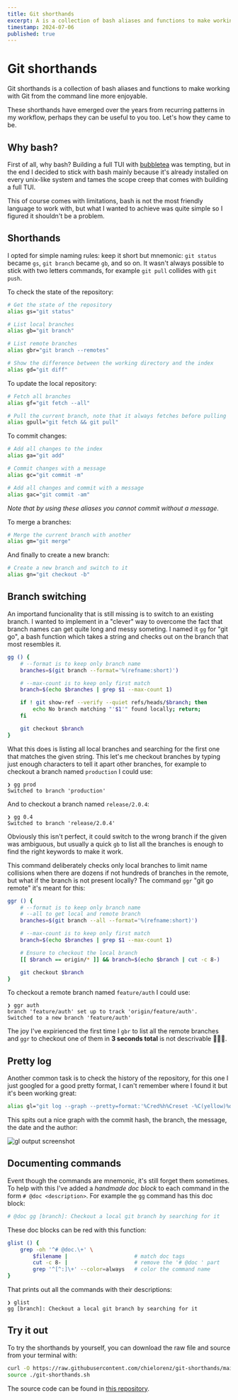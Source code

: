 ```yaml
---
title: Git shorthands
excerpt: A is a collection of bash aliases and functions to make working with Git from the command line more enjoyable. These shorthands have emerged over the years from recurring patterns in my workflow, perhaps they can be useful to you too, here I will explain how they came to be.
timestamp: 2024-07-06
published: true
---
```



# Git shorthands

Git shorthands is a collection of bash aliases and functions to make working with Git from the command line more
enjoyable.

These shorthands have emerged over the years from recurring patterns in my workflow, perhaps they can be useful to you
too. Let's how they came to be.

## Why bash?

First of all, why bash? Building a full TUI with [bubbletea](https://github.com/charmbracelet/bubbletea) was tempting,
but in the end I decided to stick with bash mainly because it's already installed on every unix-like system and tames
the scope creep that comes with building a full TUI.

This of course comes with limitations, bash is not the most friendly language to work with, but what I wanted to achieve
was quite simple so I figured it shouldn't be a problem.

## Shorthands

I opted for simple naming rules: keep it short but mnemonic: `git status` became `gs`, `git branch` became `gb`, and so
on. It wasn't always possible to stick with two letters commands, for example `git pull` collides with `git push`.

To check the state of the repository:

```bash
# Get the state of the repository
alias gs="git status"

# List local branches
alias gb="git branch"

# List remote branches
alias gbr="git branch --remotes"

# Show the difference between the working directory and the index
alias gd="git diff"
```

To update the local repository:

```bash
# Fetch all branches
alias gf="git fetch --all"

# Pull the current branch, note that it always fetches before pulling
alias gpull="git fetch && git pull"
```

To commit changes:

```bash
# Add all changes to the index
alias ga="git add"

# Commit changes with a message
alias gc="git commit -m"

# Add all changes and commit with a message
alias gac="git commit -am"
```

_Note that by using these aliases you cannot commit without a message._

To merge a branches:

```bash
# Merge the current branch with another
alias gm="git merge"
```

And finally to create a new branch:

```bash
# Create a new branch and switch to it
alias gn="git checkout -b"
```

## Branch switching

An importand funcionality that is still missing is to switch to an existing branch. I wanted to implement in a "clever"
way to overcome the fact that branch names can get quite long and messy someting. I named it `gg` for "git go", a bash
function which takes a string and checks out on the branch that most resembles it.

```bash
gg () {
	# --format is to keep only branch name
	branches=$(git branch --format='%(refname:short)')

	# --max-count is to keep only first match
	branch=$(echo $branches | grep $1 --max-count 1)

	if ! git show-ref --verify --quiet refs/heads/$branch; then
		echo No branch matching "'$1'" found locally; return;
	fi

	git checkout $branch
}
```

What this does is listing all local branches and searching for the first one that matches the given string. This let's
me checkout branches by typing just enough characters to tell it apart other branches, for example to checkout a
branch named `production` I could use:

```
❯ gg prod
Switched to branch 'production'
```

And to checkout a branch named `release/2.0.4`:

```
❯ gg 0.4
Switched to branch 'release/2.0.4'
```

Obviously this isn't perfect, it could switch to the wrong branch if the given was ambiguous, but usually a quick
`gb` to list all the branches is enough to find the right keywords to make it work.

This command deliberately checks only local branches to limit name collisions when there are dozens if not hundreds of
branches in the remote, but what if the branch is not present locally? The command `ggr` "git go remote" it's meant for
this:

```bash
ggr () {
	# --format is to keep only branch name
	# --all to get local and remote branch
	branches=$(git branch --all --format='%(refname:short)')

	# --max-count is to keep only first match
	branch=$(echo $branches | grep $1 --max-count 1)

	# Ensure to checkout the local branch
	[[ $branch == origin/* ]] && branch=$(echo $branch | cut -c 8-)

	git checkout $branch
}
```

To checkout a remote branch named `feature/auth` I could use:

```
❯ ggr auth
branch 'feature/auth' set up to track 'origin/feature/auth'.
Switched to a new branch 'feature/auth'
```

The joy I've expirienced the first time I `gbr` to list all the remote branches and `ggr` to checkout one of them in
**3 seconds total** is not descrivable 🤩🤩🤩.

## Pretty log

Another common task is to check the history of the repository, for this one I just googled for a good pretty format, I
can't remember where I found it but it's been working great:

```bash
alias gl="git log --graph --pretty=format:'%Cred%h%Creset -%C(yellow)%d%Creset %s %Cgreen(%cr) %C(bold blue)<%an>%Creset' --abbrev-commit"
```

This spits out a nice graph with the commit hash, the branch, the message, the date and the author:

<Image src={glSrc} alt="gl output screenshot" />

## Documenting commands

Event though the commands are mnemonic, it's still forget them sometimes. To help with this I've added a _handmade doc
block_ to each command in the form `# @doc <description>`. For example the `gg` command has this doc block:

```bash
# @doc gg [branch]: Checkout a local git branch by searching for it
```

These doc blocks can be red with this function:

```bash
glist () {
    grep -oh '^# @doc.\+' \
        $filename |                     # match doc tags
        cut -c 8- |                     # remove the '# @doc ' part
        grep '^[^:]\+' --color=always   # color the command name
}
```

That prints out all the commands with their descriptions:

```
❯ glist
gg [branch]: Checkout a local git branch by searching for it
```

## Try it out

To try the shorthands by yourself, you can download the raw file and source from your terminal with:

```bash
curl -O https://raw.githubusercontent.com/chielorenz/git-shorthands/main/git-shorthands.sh
source ./git-shorthands.sh
```

The source code can be found in [this repository](https://github.com/chielorenz/git-shorthands).
